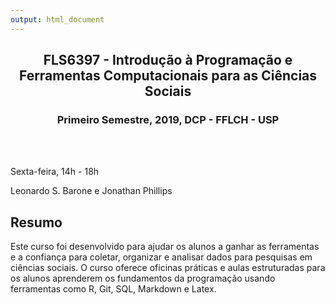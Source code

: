 ```yaml
---
output: html_document
---
```


<h2 style="text-align: center;" markdown="1"> FLS6397 - Introdução à Programação e Ferramentas Computacionais para as Ciências Sociais </h2>  
<h3 style="text-align: center;" markdown="1"> Primeiro Semestre, 2019, DCP - FFLCH - USP </h3>  

<br><br>

Sexta-feira, 14h - 18h

Leonardo S. Barone e Jonathan Phillips


## Resumo

Este curso foi desenvolvido para ajudar os alunos a ganhar as ferramentas e a confiança para coletar, organizar e analisar dados para pesquisas em ciências sociais. O curso oferece oficinas práticas e aulas estruturadas para os alunos aprenderem os fundamentos da programação usando ferramentas como R, Git, SQL, Markdown e Latex.




